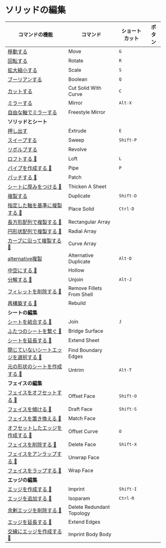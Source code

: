 # ソリッドの編集

| コマンドの機能 | コマンド | ショートカット |ボタン|
| ------- | ------- | ------- | -------  |
| [移動する](solid-edit/move) | Move |`G`|  |
| [回転する](solid-edit/rotate) | Rotate |`R`|  |
| [拡大縮小する](solid-edit/scale) | Scale |`S`|  |
| [ブーリアンする](solid-edit/boolean) | Boolean |`Q`|  |
| [カットする](solid-edit/cut-solid-with-curve) | Cut Solid With Curve |`C`|  |
| [ミラーする](solid-edit/mirror) | Mirror |`Alt-X`|  |
| [自由な軸でミラーする](solid-edit/freestyle-mirror) | Freestyle Mirror |  |  |
|**ソリッドとシート**| | |
| [押し出す](solid-edit/extrude) | Extrude |`E`|  |
| [スイープする](solid-edit/sweep) | Sweep |`Shift-P`|  |
| [リボルブする](solid-edit/revolve) | Revolve |  |  |
| [ロフトする 🚧](solid-edit/loft) | Loft |`L`|  |
| [パイプを作成する 🚧](solid-edit/pipe) | Pipe |`P`|  |
| [パッチする 🚧](solid-edit/patch) | Patch |  |  |
| [シートに厚みをつける 🚧](solid-edit/thicken-a-sheet) | Thicken A Sheet |  |  |
| [複製する](solid-edit/duplicate) | Duplicate |`Shift-D`|  |
| [指定した軸を基準に複製する 🚧](solid-edit/place-solid) | Place Solid |`Ctrl-D`|  |
| [長方形配列で複製する 🚧](solid-edit/rectangular-array) | Rectangular Array |  |  |
| [円形状配列で複製する 🚧](solid-edit/radial-array) | Radial Array |  |  |
| [カーブに沿って複製する 🚧](solid-edit/curve-array) | Curve Array |  |  |
| [alternative複製](solid-edit/alternative-duplicate) | Alternative Duplicate |`Alt-D`|  |
| [中空にする 🚧](solid-edit/hollow) | Hollow |  |  |
| [分解する 🚧](solid-edit/unjoin) | Unjoin |`Alt-J`  |  |
| [フィレットを削除する 🚧](solid-edit/remove-fillets-from-shell) | Remove Fillets From Shell |  |  |
| [再構築する 🚧](solid-edit/rebuild) | Rebuild |  |  |
|**シートの編集** | | |
| [シートを結合する 🚧](solid-edit/join) | Join |`J`|  |
| [ふたつのシートを繋ぐ 🚧](solid-edit/bridge-surface) | Bridge Surface |  |  |
| [シートを延長する 🚧](solid-edit/extend-Sheet) | Extend Sheet |  |  |
| [閉じていないシートエッジを選択する 🚧](solid-edit/find-boundary-edges) | Find Boundary Edges |  |  |
| [元の形状のシートを作成する 🚧](solid-edit/untrim) | Untrim |`Alt-T`|  |
| **フェイスの編集** | | |
| [フェイスをオフセットする 🚧](solid-edit/offset-face) | Offset Face | `Shift-O` |  |
| [フェイスを傾ける 🚧](solid-edit/draft-face) | Draft Face |`Shift-S`  |  |
| [フェイスを置き換える 🚧](solid-edit/match-face) | Match Face |  |  |
| [オフセットしたエッジを作成する 🚧](solid-edit/offset-curve) | Offset Curve |`O`|  |
| [フェイスを削除する 🚧](solid-edit/delete-face) | Delete Face |`Shift-X`|  |
| [フェイスをアンラップする 🚧](solid-edit/unwrap-face) | Unwrap Face |  |  |
| [フェイスをラップする 🚧](solid-edit/wrap-face) | Wrap Face |  |  |
| **エッジの編集** | | |
| [エッジを作成する 🚧](solid-edit/imprint) | Imprint |`Shift-I`|  |
| [エッジを追加する 🚧](solid-edit/isoparam) | Isoparam |`Ctrl-R`|  |
| [余剰エッジを削除する 🚧](solid-edit/delete-redundant-topology) | Delete Redundant Topology |  |  |
| [エッジを延長する 🚧](solid-edit/extend-edges) | Extend Edges |  |  |
| [交線にエッジを作成する 🚧](solid-edit/imprint-body-body) | Imprint Body Body |  |  |


